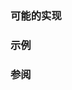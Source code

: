 {{cpp/types/traits/is|1=is_member_pointer
|description=
如果 {{tt|T}} 为指向非静态成员对象或非静态成员函数的指针，那么提供的成员常量 {{c|value}} 等于 {{c|true}}。对于其它任何类型，{{c|value}} 等于 {{c|false}}。
|inherit_desc={{tt|T}} 为成员指针类型
}}

===可能的实现===
{{eq fun
|1=
template&lt;class T&gt;
struct is_member_pointer_helper : std::false_type {};

template&lt;class T, class U&gt;
struct is_member_pointer_helper&lt;T U::*&gt; : std::true_type {};

template&lt;class T&gt;
struct is_member_pointer : is_member_pointer_helper&lt;typename std::remove_cv&lt;T&gt;::type&gt; {};
}}

===示例===
{{example
|code=
#include &lt;cassert&gt;
#include &lt;type_traits&gt;

static_assert(!std::is_member_pointer_v&lt;int*&gt;);

struct S
{
    int i{42};
    int foo() { return 0xF00; }
};
using mem_int_ptr_t = int S::*;
using mem_fun_ptr_t = int (S::*)();
static_assert(std::is_member_pointer_v&lt;mem_int_ptr_t&gt;);
static_assert(std::is_member_pointer_v&lt;mem_fun_ptr_t&gt;);

int main()
{
    S s;

    mem_int_ptr_t pm = &amp;S::i;
    assert(s.i == s.*pm);

    mem_fun_ptr_t pmf = &amp;S::foo;
    assert((s.*pmf)() == s.foo());
}
}}

===参阅===
{{dsc begin}}
{{dsc inc|cpp/types/dsc is_pointer}}
{{dsc inc|cpp/types/dsc is_member_object_pointer}}
{{dsc inc|cpp/types/dsc is_member_function_pointer}}
{{dsc end}}

{{langlinks|de|en|es|fr|it|ja|pt|ru}}